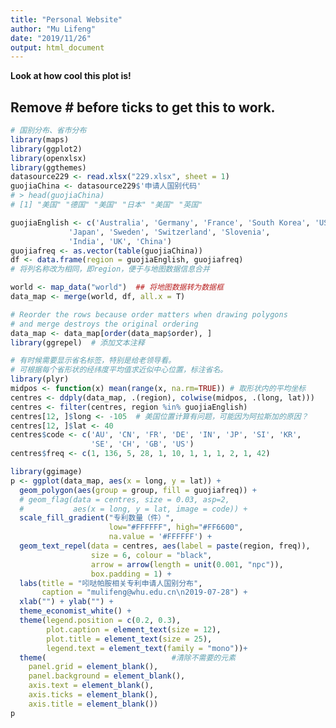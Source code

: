 ```yaml
---
title: "Personal Website"
author: "Mu Lifeng"
date: "2019/11/26"
output: html_document
---
```

__Look at how cool this plot is!__


## Remove # before ticks to get this to work. 
```r
# 国别分布、省市分布
library(maps)
library(ggplot2)
library(openxlsx)
library(ggthemes)
datasource229 <- read.xlsx("229.xlsx", sheet = 1)
guojiaChina <- datasource229$'申请人国别代码'
# > head(guojiaChina)
# [1] "美国" "德国" "美国" "日本" "美国" "英国"

guojiaEnglish <- c('Australia', 'Germany', 'France', 'South Korea', 'USA',
             'Japan', 'Sweden', 'Switzerland', 'Slovenia',
             'India', 'UK', 'China')
guojiafreq <- as.vector(table(guojiaChina))
df <- data.frame(region = guojiaEnglish, guojiafreq) 
# 将列名称改为相同，即region，便于与地图数据信息合并

world <- map_data("world")  ## 将地图数据转为数据框
data_map <- merge(world, df, all.x = T)

# Reorder the rows because order matters when drawing polygons
# and merge destroys the original ordering
data_map <- data_map[order(data_map$order), ]
library(ggrepel)  # 添加文本注释

# 有时候需要显示省名标签，特别是给老领导看。
# 可根据每个省形状的经纬度平均值求近似中心位置，标注省名。
library(plyr)
midpos <- function(x) mean(range(x, na.rm=TRUE)) # 取形状内的平均坐标
centres <- ddply(data_map, .(region), colwise(midpos, .(long, lat)))
centres <- filter(centres, region %in% guojiaEnglish)
centres[12, ]$long <- -105  # 美国位置计算有问题，可能因为阿拉斯加的原因？
centres[12, ]$lat <- 40
centres$code <- c('AU', 'CN', 'FR', 'DE', 'IN', 'JP', 'SI', 'KR',
                  'SE', 'CH', 'GB', 'US')
centres$freq <- c(1, 136, 5, 28, 1, 10, 1, 1, 1, 2, 1, 42)

library(ggimage)
p <- ggplot(data_map, aes(x = long, y = lat)) +
  geom_polygon(aes(group = group, fill = guojiafreq)) +
  # geom_flag(data = centres, size = 0.03, asp=2,
  #           aes(x = long, y = lat, image = code)) +
  scale_fill_gradient("专利数量（件）", 
                      low="#FFFFFF", high="#FF6600",
                      na.value = '#FFFFFF') +
  geom_text_repel(data = centres, aes(label = paste(region, freq)), 
                  size = 6, colour = "black",
                  arrow = arrow(length = unit(0.001, "npc")),
                  box.padding = 1) +
  labs(title = "吲哒帕胺相关专利申请人国别分布", 
       caption = "mulifeng@whu.edu.cn\n2019-07-28") +
  xlab("") + ylab("") +
  theme_economist_white() +
  theme(legend.position = c(0.2, 0.3), 
        plot.caption = element_text(size = 12), 
        plot.title = element_text(size = 25),
        legend.text = element_text(family = "mono"))+
  theme(                            #清除不需要的元素
    panel.grid = element_blank(),
    panel.background = element_blank(),
    axis.text = element_blank(),
    axis.ticks = element_blank(),
    axis.title = element_blank())
p
```
